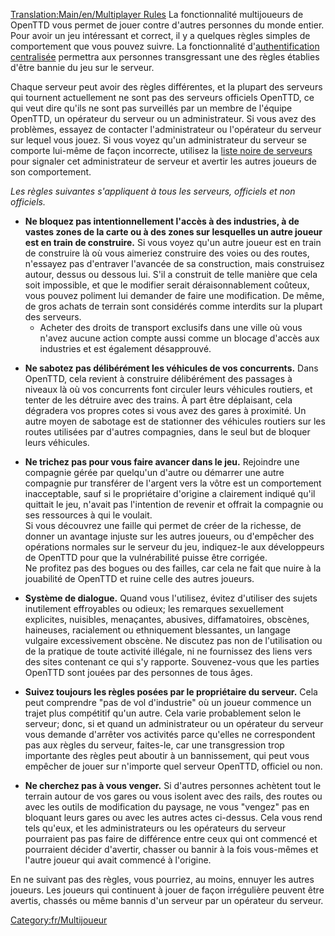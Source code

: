 [[Translation:Main/en/Multiplayer Rules]]{{en/-}}
La fonctionnalité multijoueurs de OpenTTD vous permet de jouer contre d'autres personnes du monde entier. Pour avoir un jeu intéressant et correct, il y a quelques règles simples de comportement que vous pouvez suivre.
La fonctionnalité d'[[Main/fr/Authentification centralisée|authentification centralisée]] permettra aux personnes transgressant une des règles établies d'être bannie du jeu sur le serveur.

Chaque serveur peut avoir des règles différentes, et la plupart des serveurs qui tournent actuellement ne sont pas des serveurs officiels OpenTTD, ce qui veut dire qu'ils ne sont pas surveillés par un membre de l'équipe OpenTTD, un opérateur du serveur ou un administrateur.
Si vous avez des problèmes, essayez de contacter l'administrateur ou l'opérateur du serveur sur lequel vous jouez.
Si vous voyez qu'un administrateur du serveur se comporte lui-même de façon incorrecte, utilisez la [[Main/fr/Liste noire de serveurs|liste noire de serveurs]] pour signaler cet administrateur de serveur et avertir les autres joueurs de son comportement.

''Les règles suivantes s'appliquent à tous les serveurs, officiels et non officiels.''
*'''Ne bloquez pas intentionnellement l'accès à des industries, à de vastes zones de la carte ou à des zones sur lesquelles un autre joueur est en train de construire.''' Si vous voyez qu'un autre joueur est en train de construire là où vous aimeriez construire des voies ou des routes, n'essayez pas d'entraver l'avancée de sa construction, mais construisez autour, dessus ou dessous lui. S'il a construit de telle manière que cela soit impossible, et que le modifier serait déraisonnablement coûteux, vous pouvez poliment lui demander de faire une modification. De même, de gros achats de terrain sont considérés comme interdits sur la plupart des serveurs.
**Acheter des droits de transport exclusifs dans une ville où vous n'avez aucune action compte aussi comme un blocage d'accès aux industries et est également désapprouvé.

*'''Ne sabotez pas délibérément les véhicules de vos concurrents.''' Dans OpenTTD, cela revient à construire délibérément des passages à niveaux là où vos concurrents font circuler leurs véhicules routiers, et tenter de les détruire avec des trains. À part être déplaisant, cela dégradera vos propres cotes si vous avez des gares à proximité. Un autre moyen de sabotage est de stationner des véhicules routiers sur les routes utilisées par d'autres compagnies, dans le seul but de bloquer leurs véhicules.

*'''Ne trichez pas pour vous faire avancer dans le jeu.''' Rejoindre une compagnie gérée par quelqu'un d'autre ou démarrer une autre compagnie pur transférer de l'argent vers la vôtre est un comportement inacceptable, sauf si le propriétaire d'origine a clairement indiqué qu'il quittait le jeu, n'avait pas l'intention de revenir et offrait la compagnie ou ses ressources à qui le voulait.<br>Si vous découvrez une faille qui permet de créer de la richesse, de donner un avantage injuste sur les autres joueurs, ou d'empêcher des opérations normales sur le serveur du jeu, indiquez-le aux développeurs de OpenTTD pour que la vulnérabilité puisse être corrigée.<br>Ne profitez pas des bogues ou des failles, car cela ne fait que nuire à la jouabilité de OpenTTD et ruine celle des autres joueurs.

*'''Système de dialogue.''' Quand vous l'utilisez, évitez d'utiliser des sujets inutilement effroyables ou odieux; les remarques sexuellement explicites, nuisibles, menaçantes, abusives, diffamatoires, obscènes, haineuses, racialement ou ethniquement blessantes, un langage vulgaire excessivement obscène. Ne discutez pas non de l'utilisation ou de la pratique de toute activité illégale, ni ne fournissez des liens vers des sites contenant ce qui s'y rapporte. Souvenez-vous que les parties OpenTTD sont jouées par des personnes de tous âges.

*'''Suivez toujours les règles posées par le propriétaire du serveur.''' Cela peut comprendre "pas de vol d'industrie" où un joueur commence un trajet plus compétitif qu'un autre. Cela varie probablement selon le serveur; donc, si et quand un administrateur ou un opérateur du serveur vous demande d'arrêter vos activités parce qu'elles ne correspondent pas aux règles du serveur, faites-le, car une transgression trop importante des règles peut aboutir à un bannissement, qui peut vous empêcher de jouer sur n'importe quel serveur OpenTTD, officiel ou non.

*'''Ne cherchez pas à vous venger.''' Si d'autres personnes achètent tout le terrain autour de vos gares ou vous isolent avec des rails, des routes ou avec les outils de modification du paysage, ne vous "vengez" pas en bloquant leurs gares ou avec les autres actes ci-dessus. Cela vous rend tels qu'eux, et les administrateurs ou les opérateurs du serveur pourraient pas pas faire de différence entre ceux qui ont commencé et pourraient décider d'avertir, chasser ou bannir à la fois vous-mêmes et l'autre joueur qui avait commencé à l'origine.

En ne suivant pas des règles, vous pourriez, au moins, ennuyer les autres joueurs.
Les joueurs qui continuent à jouer de façon irrégulière peuvent être avertis, chassés ou même bannis d'un serveur par un opérateur du serveur.

[[Category:fr/Multijoueur]]